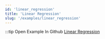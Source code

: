 ```yaml
---
id: 'linear_regression'
title: 'Linear Regression'
slug: '/examples/linear_regression'
---
```


<README />

:::tip Open Example In Github
[Linear Regression](https://github.com/facebookresearch/diffkt/tree/main/kotlin/examples/src/main/kotlin/examples/linreg)